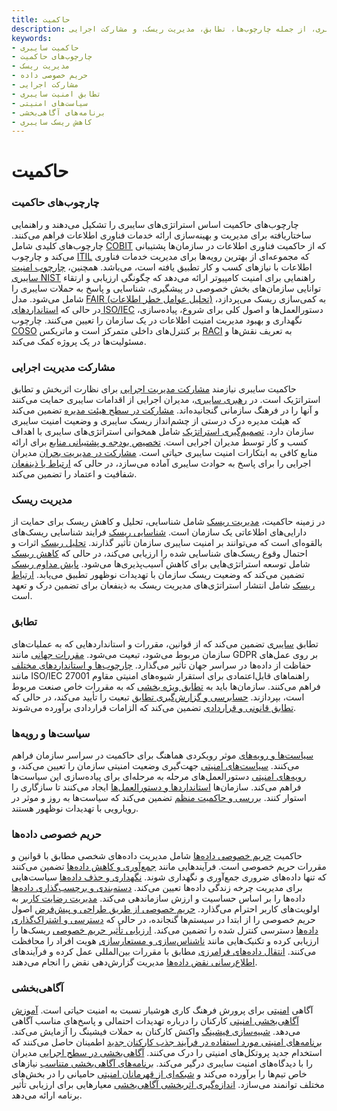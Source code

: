 ```yaml
---
title: حاکمیت
description: بررسی جنبه‌های کلیدی حاکمیت سایبری، از جمله چارچوب‌ها، تطابق، مدیریت ریسک، و مشارکت اجرایی.
keywords:
- حاکمیت سایبری
- چارچوب‌های حاکمیت
- مدیریت ریسک
- حریم خصوصی داده
- مشارکت اجرایی
- تطابق امنیت سایبری
- سیاست‌های امنیتی
- برنامه‌های آگاهی‌بخشی
- کاهش ریسک سایبری
---
```


# حاکمیت

### چارچوب‌های حاکمیت

چارچوب‌های حاکمیت اساس استراتژی‌های سایبری را تشکیل می‌دهند و راهنمایی ساختاریافته برای مدیریت و بهینه‌سازی ارائه خدمات فناوری اطلاعات فراهم می‌کنند. چارچوب‌های کلیدی شامل [COBIT](/governance/governance_frameworks/cobit/) که از حاکمیت فناوری اطلاعات در سازمان‌ها پشتیبانی می‌کند و چارچوب [ITIL](/governance/governance_frameworks/itil/) که مجموعه‌ای از بهترین رویه‌ها برای مدیریت خدمات فناوری اطلاعات با نیازهای کسب و کار تطبیق یافته است، می‌باشد. همچنین، [چارچوب امنیت سایبری NIST](/governance/governance_frameworks/nist_cybersecurity_framework_csf/) راهنمایی برای امنیت کامپیوتر ارائه می‌دهد که چگونگی ارزیابی و ارتقاء توانایی سازمان‌های بخش خصوصی در پیشگیری، شناسایی و پاسخ به حملات سایبری را شامل می‌شود. مدل [FAIR (تحلیل عوامل خطر اطلاعات)](/governance/governance_frameworks/fair_factor_analysis_of_information_risk/) به کمی‌سازی ریسک می‌پردازد، در حالی که [استانداردهای ISO/IEC](/governance/governance_frameworks/isoiec_standards/) دستورالعمل‌ها و اصول کلی برای شروع، پیاده‌سازی، نگهداری و بهبود مدیریت امنیت اطلاعات در یک سازمان را تعیین می‌کنند. چارچوب [COSO](/governance/governance_frameworks/coso_framework/) بر کنترل‌های داخلی متمرکز است و ماتریکس [RACI](/governance/governance_frameworks/raci_matrix/) به تعریف نقش‌ها و مسئولیت‌ها در یک پروژه کمک می‌کند.

### مشارکت مدیریت اجرایی

حاکمیت سایبری نیازمند [مشارکت مدیریت اجرایی](/governance/executive_management_involvement) برای نظارت اثربخش و تطابق استراتژیک است. در [رهبری سایبری](/governance/executive_management_involvement/cybersecurity_leadership/)، مدیران اجرایی از اقدامات سایبری حمایت می‌کنند و آنها را در فرهنگ سازمانی گنجانیده‌اند. [مشارکت در سطح هیئت مدیره](/governance/executive_management_involvement/board-level_engagement/) تضمین می‌کند که هیئت مدیره درک درستی از چشم‌انداز ریسک سایبری و وضعیت امنیت سایبری سازمان دارد. [تصمیم‌گیری استراتژیک](/governance/executive_management_involvement/strategic_decision-making/) شامل همخوانی استراتژی‌های سایبری با اهداف کسب و کار توسط مدیران اجرایی است. [تخصیص بودجه و پشتیبانی منابع](/governance/executive_management_involvement/budget_allocation_and_resource_support/) برای ارائه منابع کافی به ابتکارات امنیت سایبری حیاتی است. [مشارکت در مدیریت بحران](/governance/executive_management_involvement/crisis_management_participation/) مدیران اجرایی را برای پاسخ به حوادث سایبری آماده می‌سازد، در حالی که [ارتباط با ذینفعان](/governance/executive_management_involvement/communication_with_stakeholders/) شفافیت و اعتماد را تضمین می‌کند.

### مدیریت ریسک

در زمینه حاکمیت، [مدیریت ریسک](/governance/risk_management) شامل شناسایی، تحلیل و کاهش ریسک برای حمایت از دارایی‌های اطلاعاتی یک سازمان است. [شناسایی ریسک](/governance/risk_management/risk_identification/) فرایند شناسایی ریسک‌های بالقوه‌ای است که می‌توانند بر امنیت سایبری سازمان تأثیر گذارند. [تحلیل ریسک](/governance/risk_management/risk_analysis/) اثرات و احتمال وقوع ریسک‌های شناسایی شده را ارزیابی می‌کند، در حالی که [کاهش ریسک](/governance/risk_management/risk_mitigation/) شامل توسعه استراتژی‌هایی برای کاهش آسیب‌پذیری‌ها می‌شود. [پایش مداوم ریسک](/governance/risk_management/risk_monitoring/) تضمین می‌کند که وضعیت ریسک سازمان با تهدیدات نوظهور تطبیق می‌یابد. [ارتباط ریسک](/governance/risk_management/risk_communication/) شامل انتشار استراتژی‌های مدیریت ریسک به ذینفعان برای تضمین درک و تعهد است.

### تطابق

تطابق [سایبری](/governance/compliance) تضمین می‌کند که از قوانین، مقررات و استانداردهایی که به عملیات‌های سازمان مربوط می‌شود، تبعیت می‌شود. [مقررات جهانی](/governance/compliance/global_regulations/) مانند GDPR بر روی عمل‌های حفاظت از داده‌ها در سراسر جهان تأثیر می‌گذارد. [چارچوب‌ها و استانداردهای مختلف](/governance/compliance/frameworks_and_standards/) مانند ISO/IEC 27001 راهنماهای قابل‌اعتمادی برای استقرار شیوه‌های امنیتی مقاوم فراهم می‌کنند. سازمان‌ها باید به [تطابق ویژه بخشی](/governance/compliance/sector-specific_compliance/) که به مقررات خاص صنعت مربوط است، بپردازند. [حسابرسی و گزارش‌گیری تطابق](/governance/compliance/compliance_auditing_and_reporting/) تبعیت را تأیید می‌کند، در حالی که [تطابق قانونی و قراردادی](/governance/compliance/legal_and_contractual_compliance/) تضمین می‌کند که الزامات قراردادی برآورده می‌شوند.

### سیاست‌ها و رویه‌ها

[سیاست‌ها و رویه‌های](/governance/policies_&_procedures) موثر رویکردی هماهنگ برای حاکمیت در سراسر سازمان فراهم می‌کنند. [سیاست‌های امنیتی](/governance/policies_&_procedures/security_policies/) جهت‌گیری وضعیت امنیتی سازمان را تعیین می‌کند، و [رویه‌های امنیتی](/governance/policies_&_procedures/security_procedures/) دستورالعمل‌های مرحله به مرحله‌ای برای پیاده‌سازی این سیاست‌ها فراهم می‌کند. سازمان‌ها [استانداردها و دستورالعمل‌ها](/governance/policies_&_procedures/standards_and_guidelines/) ایجاد می‌کنند تا سازگاری را استوار کنند. [بررسی و حاکمیت منظم](/governance/policies_&_procedures/governance_and_review/) تضمین می‌کند که سیاست‌ها به روز و موثر در رویارویی با تهدیدات نوظهور هستند.

### حریم خصوصی داده‌ها

حاکمیت [حریم خصوصی داده‌ها](/governance/data_privacy) شامل مدیریت داده‌های شخصی مطابق با قوانین و مقررات حریم خصوصی است. فرآیندهایی مانند [جمع‌آوری و کاهش داده‌ها](/governance/data_privacy/data_collection_&_minimization/) تضمین می‌کنند که تنها داده‌های ضروری جمع‌آوری و نگهداری شوند. [نگهداری و حذف داده‌ها](/governance/data_privacy/data_retention_&_disposal/) سیاست‌هایی برای مدیریت چرخه زندگی داده‌ها تعیین می‌کند. [دسته‌بندی و برچسب‌گذاری داده‌ها](/governance/data_privacy/data_classification_&_labeling/) داده‌ها را بر اساس حساسیت و ارزش سازماندهی می‌کند. [مدیریت رضایت کاربر](/governance/data_privacy/user_consent_management/) به اولویت‌های کاربر احترام می‌گذارد. [حریم خصوصی از طریق طراحی و پیش‌فرض](/governance/data_privacy/privacy_by_design_&_default/) اصول حریم خصوصی را از ابتدا در سیستم‌ها گنجانده، در حالی که [دسترسی و اشتراک‌گذاری داده‌ها](/governance/data_privacy/data_access_&_sharing/) دسترسی کنترل شده را تضمین می‌کند. [ارزیابی تأثیر حریم خصوصی](/governance/data_privacy/privacy_impact_assessments/) ریسک‌ها را ارزیابی کرده و تکنیک‌هایی مانند [ناشناس‌سازی و مستعارسازی](/governance/data_privacy/anonymization_&_pseudonymization_techniques/) هویت افراد را محافظت می‌کنند. [انتقال داده‌های فرامرزی](/governance/data_privacy/cross-border_data_transfers/) مطابق با مقررات بین‌المللی عمل کرده و فرآیندهای [اطلاع‌رسانی نقض داده‌ها](/governance/data_privacy/data_breach_notification/) مدیریت گزارش‌دهی نقض را انجام می‌دهند.

### آگاهی‌بخشی

آگاهی [امنیتی](/governance/awareness) برای پرورش فرهنگ کاری هوشیار نسبت به امنیت حیاتی است. [آموزش آگاهی‌بخشی امنیتی](/governance/awareness/security_awareness_training/) کارکنان را درباره تهدیدات احتمالی و پاسخ‌های مناسب آگاهی می‌دهد. [شبیه‌سازی فیشینگ](/governance/awareness/phishing_simulations/) واکنش کارکنان به حملات فیشینگ را آزمایش می‌کند. [برنامه‌های امنیتی مورد استفاده در فرآیند جذب کارکنان جدید](/governance/awareness/employee_onboarding_security_programs/) اطمینان حاصل می‌کنند که استخدام جدید پروتکل‌های امنیتی را درک می‌کنند. [آگاهی‌بخشی در سطح اجرایی](/governance/awareness/executive-level_awareness/) مدیران را با دیدگاه‌های امنیت سایبری درگیر می‌کند. [برنامه‌های آگاهی‌بخشی متناسب](/governance/awareness/tailored_awareness_programs/) نیازهای خاص تیم‌ها را برآورده می‌کند و [شبکه‌ای از قهرمانان امنیتی](/governance/awareness/security_champions_network/) حامیانی را در بخش‌های مختلف توانمند می‌سازد. [اندازه‌گیری اثربخشی آگاهی‌بخشی](/governance/awareness/measuring_awareness_effectiveness/) معیارهایی برای ارزیابی تأثیر برنامه ارائه می‌دهد.